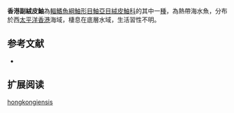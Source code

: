 {{Speciesbox
| name = 香港副絨皮鮋
| status = NE
| status_system = IUCN3.1
| genus = Paraploactis
| species = hongkongiensis
| authority = [[Chan|Chan]], 1966 
| synonyms = *''Cocotropus hongkongiensis ,Chan, 1966 ''
}}
'''香港副絨皮鮋'''為[[輻鰭魚綱|輻鰭魚綱]][[鮋形目|鮋形目]][[鮋亞目|鮋亞目]][[絨皮鮋科|絨皮鮋科]]的其中一[[種|種]]，為熱帶海水魚，分布於西[[太平洋|太平洋]][[香港|香港]]海域，棲息在底層水域，生活習性不明。
==参考文献==
*{{FishBase_species|genus=Paraploactis|species=hongkongiensis|year=2014|month=6}}

== 扩展阅读 ==
{{refbegin}}
{{wikispecies-inline|Paraploactis hongkongiensis|香港副絨皮鮋}}
{{refend}}
{{Taxonbar|from=Q2305464}}

[[Category:副絨皮鮋屬|hongkongiensis]]


{{鮋形目小作品}}